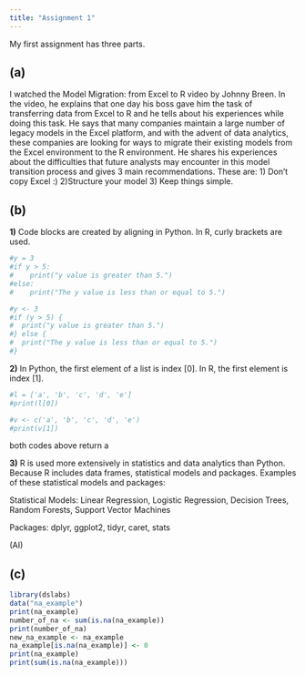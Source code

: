 ```yaml
---
title: "Assignment 1"
---
```


My first assignment has three parts.

## (a)

I watched the Model Migration: from Excel to R video by Johnny Breen. In the video, he explains that one day his boss gave him the task of transferring data from Excel to R and he tells about his experiences while doing this task. He says that many companies maintain a large number of legacy models in the Excel platform, and with the advent of data analytics, these companies are looking for ways to migrate their existing models from the Excel environment to the R environment. He shares his experiences about the difficulties that future analysts may encounter in this model transition process and gives 3 main recommendations. These are: 1) Don't copy Excel :) 2)Structure your model 3) Keep things simple.

## (b)

**1)** Code blocks are created by aligning in Python. In R, curly brackets are used.

```r
#y = 3
#if y > 5:
#    print("y value is greater than 5.")
#else:
#    print("The y value is less than or equal to 5.")
```

```r
#y <- 3
#if (y > 5) {
#  print("y value is greater than 5.")
#} else {
#  print("The y value is less than or equal to 5.")
#}
```

**2)** In Python, the first element of a list is index \[0\]. In R, the first element is index \[1\].

```r
#l = ['a', 'b', 'c', 'd', 'e']
#print(l[0])
```

```r
#v <- c('a', 'b', 'c', 'd', 'e')
#print(v[1])
```

both codes above return a

**3)** R is used more extensively in statistics and data analytics than Python. Because R includes data frames, statistical models and packages. Examples of these statistical models and packages:

Statistical Models: Linear Regression, Logistic Regression, Decision Trees, Random Forests, Support Vector Machines

Packages: dplyr, ggplot2, tidyr, caret, stats

(AI)

## **(c)**

```r
library(dslabs)
data("na_example")
print(na_example)
number_of_na <- sum(is.na(na_example))
print(number_of_na)
new_na_example <- na_example
na_example[is.na(na_example)] <- 0
print(na_example)
print(sum(is.na(na_example)))
```
